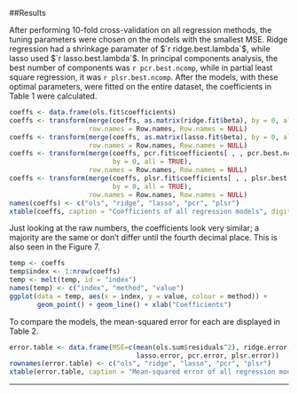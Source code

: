 ##Results

After performing 10-fold cross-validation on all regression methods, the tuning parameters were chosen on the models with the smallest MSE. Ridge regression had a shrinkage paramater of $`r ridge.best.lambda`$, while lasso used $`r lasso.best.lambda`$. In principal components analysis, the best number of components was `r pcr.best.ncomp`, while in partial least square regression, it was `r plsr.best.ncomp`. After the models, with these optimal parameters, were fitted on the entire dataset, the coefficients in Table 1 were calculated. 
```{r, results='asis'}
coeffs <- data.frame(ols.fit$coefficients)
coeffs <- transform(merge(coeffs, as.matrix(ridge.fit$beta), by = 0, all = TRUE),
                    row.names = Row.names, Row.names = NULL)
coeffs <- transform(merge(coeffs, as.matrix(lasso.fit$beta), by = 0, all = TRUE),
                    row.names = Row.names, Row.names = NULL)
coeffs <- transform(merge(coeffs, pcr.fit$coefficients[ , , pcr.best.ncomp],
                          by = 0, all = TRUE),
                    row.names = Row.names, Row.names = NULL)
coeffs <- transform(merge(coeffs, plsr.fit$coefficients[ , , plsr.best.ncomp],
                          by = 0, all = TRUE),
                    row.names = Row.names, Row.names = NULL)
names(coeffs) <- c("ols", "ridge", "lasso", "pcr", "plsr")
xtable(coeffs, caption = "Coefficients of all regression models", digits = 4)
```

Just looking at the raw numbers, the coefficients look very similar; a majority are the same or don't differ until the fourth decimal place. This is also seen in the Figure 7.

```{r, fig.cap = "Coefficients by Regression Method"}
temp <- coeffs
temp$index <- 1:nrow(coeffs)
temp <- melt(temp, id = "index")
names(temp) <- c("index", "method", "value")
ggplot(data = temp, aes(x = index, y = value, colour = method)) + 
       geom_point() + geom_line() + xlab("Coefficients")
```


To compare the models, the mean-squared error for each are displayed in Table 2.
```{r, results = 'asis'}
error.table <- data.frame(MSE=c(mean(ols.sum$residuals^2), ridge.error,
                                lasso.error, pcr.error, plsr.error))
rownames(error.table) <- c("ols", "ridge", "lasso", "pcr", "plsr")
xtable(error.table, caption = "Mean-squared error of all regression models")
```

---
